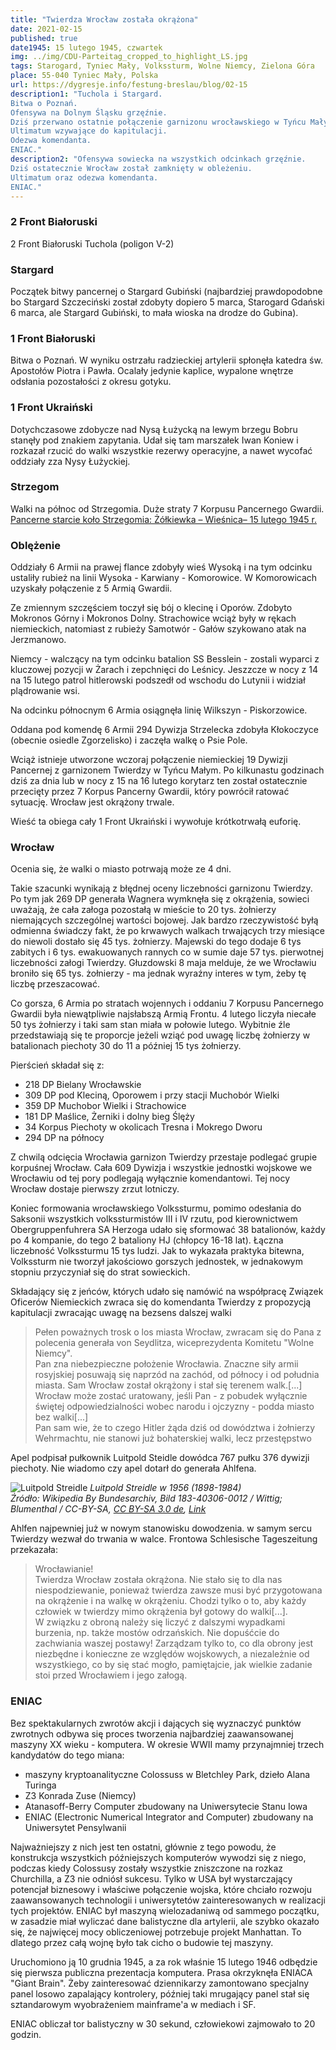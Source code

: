 ```yaml
---
title: "Twierdza Wrocław została okrążona"
date: 2021-02-15
published: true
date1945: 15 lutego 1945, czwartek
img: ../img/CDU-Parteitag_cropped_to_highlight_LS.jpg
tags: Starogard, Tyniec Mały, Volkssturm, Wolne Niemcy, Zielona Góra
place: 55-040 Tyniec Mały, Polska
url: https://dygresje.info/festung-breslau/blog/02-15
description1: "Tuchola i Stargard.
Bitwa o Poznań.
Ofensywa na Dolnym Śląsku grzęźnie.
Dziś przerwano ostatnie połączenie garnizonu wrocławskiego w Tyńcu Małym. Albo za dnia albo w nocy z 15 na 16 lutego.
Ultimatum wzywające do kapitulacji.
Odezwa komendanta.
ENIAC."
description2: "Ofensywa sowiecka na wszystkich odcinkach grzęźnie.
Dziś ostatecznie Wrocław został zamknięty w obleżeniu.
Ultimatum oraz odezwa komendanta.
ENIAC."
---
```


### 2 Front Białoruski

2 Front Białoruski Tuchola (poligon V-2)

### Stargard

Początek bitwy pancernej o Stargard Gubiński (najbardziej prawdopodobne bo Stargard Szczeciński został zdobyty dopiero 5 marca, Starogard Gdański 6 marca, ale Stargard Gubiński, to mała wioska na drodze do Gubina).

### 1 Front Białoruski

Bitwa o Poznań. W wyniku ostrzału radzieckiej artylerii spłonęła katedra św. Apostołów Piotra i Pawła. Ocalały jedynie kaplice, wypalone wnętrze odsłania pozostałości z okresu gotyku.

### 1 Front Ukraiński

Dotychczasowe zdobycze nad Nysą Łużycką na lewym brzegu Bobru stanęły pod znakiem zapytania. Udał się tam marszałek Iwan Koniew i rozkazał rzucić do walki wszystkie rezerwy operacyjne, a nawet wycofać oddziały zza Nysy Łużyckiej.

### Strzegom

Walki na północ od Strzegomia. Duże straty 7 Korpusu Pancernego Gwardii. [Pancerne starcie koło Strzegomia: Żółkiewka – Wieśnica– 15 lutego 1945 r.](https://www.facebook.com/bobr1945/posts/3703161219797514)

### Oblężenie

Oddziały 6 Armii na prawej flance zdobyły wieś Wysoką i na tym odcinku ustaliły rubież na linii Wysoka - Karwiany - Komorowice. W Komorowicach uzyskały połączenie z 5 Armią Gwardii.

Ze zmiennym szczęściem toczył się bój o klecinę i Oporów. Zdobyto Mokronos Górny i Mokronos Dolny. Strachowice wciąż były w rękach niemieckich, natomiast z rubieży Samotwór - Gałów szykowano atak na Jerzmanowo.

Niemcy - walczący na tym odcinku batalion SS Besslein - zostali wyparci z kluczowej pozycji w Żarach i zepchnięci do Leśnicy. Jeszzcze w nocy z 14 na 15 lutego patrol hitlerowski podszedł od wschodu do Lutynii i widział plądrowanie wsi.

Na odcinku północnym 6 Armia osiągnęła linię Wilkszyn - Piskorzowice.

Oddana pod komendę 6 Armii 294 Dywizja Strzelecka zdobyła Kłokoczyce (obecnie osiedle Zgorzelisko) i zaczęła walkę o Psie Pole.

Wciąż istnieje utworzone wczoraj połączenie niemieckiej 19 Dywizji Pancernej z garnizonem Twierdzy w Tyńcu Małym. Po kilkunastu godzinach dziś za dnia lub w nocy z 15 na 16 lutego korytarz ten został ostatecznie przecięty przez 7 Korpus Pancerny Gwardii, który powrócił ratować sytuację. Wrocław jest okrążony trwale.

Wieść ta obiega cały 1 Front Ukraiński i wywołuje krótkotrwałą euforię.

### Wrocław

Ocenia się, że walki o miasto potrwają może ze 4 dni.

Takie szacunki wynikają z błędnej oceny liczebności garnizonu Twierdzy. Po tym jak 269 DP generała Wagnera wymknęła się z okrążenia, sowieci uważają, że cała załoga pozostałą w mieście to 20 tys. żołnierzy niemających szczególnej wartości bojowej. Jak bardzo rzeczywistość byłą odmienna świadczy fakt, że po krwawych walkach trwających trzy miesiące do niewoli dostało się 45 tys. żołnierzy. Majewski do tego dodaje 6 tys zabitych i 6 tys. ewakuowanych rannych co w sumie daje 57 tys. pierwotnej liczebności załogi Twierdzy. Głuzdowski 8 maja melduje, że we Wrocławiu broniło się 65 tys. żołnierzy - ma jednak wyraźny interes w tym, żeby tę liczbę przeszacować.

Co gorsza, 6 Armia po stratach wojennych i oddaniu 7 Korpusu Pancernego Gwardii była niewątpliwie najsłabszą Armią Frontu. 4 lutego liczyła niecałe 50 tys żołnierzy i taki sam stan miała w połowie lutego. Wybitnie źle przedstawiają się te proporcje jeżeli wziąć pod uwagę liczbę żołnierzy w batalionach piechoty 30 do 11 a później 15 tys żołnierzy.

Pierścień składał się z:

- 218 DP Bielany Wrocławskie
- 309 DP pod Kleciną, Oporowem i przy stacji Muchobór Wielki
- 359 DP Muchobor Wielki i Strachowice
- 181 DP Maślice, Żerniki i dolny bieg Ślęży
- 34 Korpus Piechoty w okolicach Tresna i Mokrego Dworu
- 294 DP na północy 

Z chwilą odcięcia Wrocławia garnizon Twierdzy przestaje podlegać grupie korpuśnej Wrocław. Cała 609 Dywizja i wszystkie jednostki wojskowe we Wrocławiu od tej pory podlegają wyłącznie komendantowi. Tej nocy Wrocław dostaje pierwszy zrzut lotniczy.

Koniec formowania wrocławskiego Volkssturmu, pomimo odesłania do Saksonii wszystkich volkssturmistów III i IV rzutu, pod kierownictwem Obergruppenfuhrera SA Herzoga udało się sformować 38 batalionów, każdy po 4 kompanie, do tego 2 bataliony HJ (chłopcy 16-18 lat). Łączna liczebność Volkssturmu 15 tys ludzi. Jak to wykazała praktyka bitewna, Volkssturm nie tworzył jakościowo gorszych jednostek, w jednakowym stopniu przyczyniał się do strat sowieckich.

Składający się z jeńców, których udało się namówić na współpracę Związek Oficerów Niemieckich zwraca się do komendanta Twierdzy z propozycją kapitulacji zwracając uwagę na bezsens dalszej walki
>Pełen poważnych trosk o los miasta Wrocław, zwracam się do Pana z polecenia generała von Seydlitza, wiceprezydenta Komitetu "Wolne Niemcy".<br />
>Pan zna niebezpieczne położenie Wrocławia. Znaczne siły armii rosyjskiej posuwają się naprzód na zachód, od północy i od południa miasta. Sam Wrocław został okrążony i stał się terenem walk.[...]<br />
>Wrocław może zostać uratowany, jeśli Pan - z pobudek wyłącznie świętej odpowiedzialności wobec narodu i ojczyzny - podda miasto bez walki[...]<br />
>Pan sam wie, że to czego Hitler żąda dziś od dowództwa i żołnierzy Wehrmachtu, nie stanowi już bohaterskiej walki, lecz przestępstwo

Apel podpisał pułkownik Luitpold Steidle dowódca 767 pułku 376 dywizji piechoty. Nie wiadomo czy apel dotarł do generała Ahlfena.

![Luitpold Streidle](../img/CDU-Parteitag_cropped_to_highlight_LS.jpg)
*Luitpold Streidle w 1956 (1898-1984)<br />
Źródło: Wikipedia By Bundesarchiv, Bild 183-40306-0012 / Wittig; Blumenthal / CC-BY-SA, [CC BY-SA 3.0 de](https://creativecommons.org/licenses/by-sa/3.0/de/deed.en), [Link](https://commons.wikimedia.org/w/index.php?curid=37119753)*

Ahlfen najpewniej już w nowym stanowisku dowodzenia. w samym sercu Twierdzy wezwał do trwania w walce. Frontowa Schlesische Tageszeitung przekazała:
>Wrocławianie!<br />
>Twierdza Wrocław została okrążona. Nie stało się to dla nas niespodziewanie, ponieważ twierdza zawsze musi być przygotowana na okrążenie i na walkę w okrążeniu. Chodzi tylko o to, aby każdy człowiek w twierdzy mimo okrążenia był gotowy do walki[...].<br />
>W związku z obroną należy się liczyć z dalszymi wypadkami burzenia, np. także mostów odrzańskich. Nie dopuśćcie do zachwiania waszej postawy! Zarządzam tylko to, co dla obrony jest niezbędne i konieczne ze względów wojskowych, a niezależnie od wszystkiego, co by się stać mogło, pamiętajcie, jak wielkie zadanie stoi przed Wrocławiem i jego załogą.

### ENIAC

Bez spektakularnych zwrotów akcji i dających się wyznaczyć punktów zwrotnych odbywa się proces tworzenia najbardziej zaawansowanej maszyny XX wieku - komputera. W okresie WWII mamy przynajmniej trzech kandydatów do tego miana:

- maszyny kryptoanalityczne Colossuss w Bletchley Park, dzieło Alana Turinga
- Z3 Konrada Zuse (Niemcy)
- Atanasoff-Berry Computer zbudowany na Uniwersytecie Stanu Iowa
- ENIAC (Electronic Numerical Integrator and Computer) zbudowany na Uniwersytet Pensylwanii

Najważniejszy z nich jest ten ostatni, głównie z tego powodu, że konstrukcja wszystkich późniejszych komputerów wywodzi się z niego, podczas kiedy Colossusy zostały wszystkie zniszczone na rozkaz Churchilla, a Z3 nie odniósł sukcesu. Tylko w USA był wystarczający potencjał biznesowy i właściwe połączenie wojska, które chciało rozwoju zaawansowanych technologii i uniwersytetów zainteresowanych w realizacji tych projektów. ENIAC był maszyną wielozadaniwą od sammego początku, w zasadzie miał wyliczać dane balistyczne dla artylerii, ale szybko okazało się, że najwięcej mocy obliczeniowej potrzebuje projekt Manhattan. To dlatego przez całą wojnę było tak cicho o budowie tej maszyny.

Uruchomiono ją 10 grudnia 1945, a za rok właśnie 15 lutego 1946 odbędzie się pierwsza publiczna prezentacja komputera. Prasa okrzyknęła ENIACA "Giant Brain". Żeby zainteresować dziennikarzy zamontowano specjalny panel losowo zapalający kontrolery, później taki mrugający panel stał się sztandarowym wyobrażeniem mainframe'a w mediach i SF.

ENIAC obliczał tor balistyczny w 30 sekund, człowiekowi zajmowało to 20 godzin.
